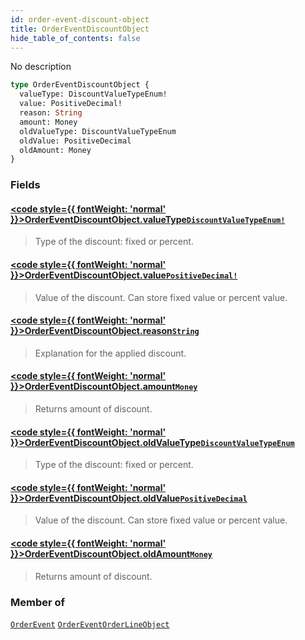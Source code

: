 ```yaml
---
id: order-event-discount-object
title: OrderEventDiscountObject
hide_table_of_contents: false
---
```








No description

```graphql
type OrderEventDiscountObject {
  valueType: DiscountValueTypeEnum!
  value: PositiveDecimal!
  reason: String
  amount: Money
  oldValueType: DiscountValueTypeEnum
  oldValue: PositiveDecimal
  oldAmount: Money
}
```


### Fields

#### [<code style={{ fontWeight: 'normal' }}>OrderEventDiscountObject.<b>valueType</b></code>](#)<Bullet />[`DiscountValueTypeEnum!`](../../../developer/api-reference/enums/discount-value-type-enum) <Badge class="secondary" text="non-null"/> <Badge class="secondary" text="enum"/>
> Type of the discount: fixed or percent.
> 

#### [<code style={{ fontWeight: 'normal' }}>OrderEventDiscountObject.<b>value</b></code>](#)<Bullet />[`PositiveDecimal!`](../../../developer/api-reference/scalars/positive-decimal) <Badge class="secondary" text="non-null"/> <Badge class="secondary" text="scalar"/>
> Value of the discount. Can store fixed value or percent value.
> 

#### [<code style={{ fontWeight: 'normal' }}>OrderEventDiscountObject.<b>reason</b></code>](#)<Bullet />[`String`](../../../developer/api-reference/scalars/string) <Badge class="secondary" text="scalar"/>
> Explanation for the applied discount.
> 

#### [<code style={{ fontWeight: 'normal' }}>OrderEventDiscountObject.<b>amount</b></code>](#)<Bullet />[`Money`](../../../developer/api-reference/objects/money) <Badge class="secondary" text="object"/>
> Returns amount of discount.
> 

#### [<code style={{ fontWeight: 'normal' }}>OrderEventDiscountObject.<b>oldValueType</b></code>](#)<Bullet />[`DiscountValueTypeEnum`](../../../developer/api-reference/enums/discount-value-type-enum) <Badge class="secondary" text="enum"/>
> Type of the discount: fixed or percent.
> 

#### [<code style={{ fontWeight: 'normal' }}>OrderEventDiscountObject.<b>oldValue</b></code>](#)<Bullet />[`PositiveDecimal`](../../../developer/api-reference/scalars/positive-decimal) <Badge class="secondary" text="scalar"/>
> Value of the discount. Can store fixed value or percent value.
> 

#### [<code style={{ fontWeight: 'normal' }}>OrderEventDiscountObject.<b>oldAmount</b></code>](#)<Bullet />[`Money`](../../../developer/api-reference/objects/money) <Badge class="secondary" text="object"/>
> Returns amount of discount.
> 



### Member of

[`OrderEvent`](../../../developer/api-reference/objects/order-event)  <Badge class="secondary" text="object"/><Bullet />[`OrderEventOrderLineObject`](../../../developer/api-reference/objects/order-event-order-line-object)  <Badge class="secondary" text="object"/>



